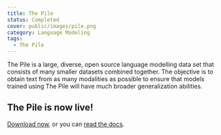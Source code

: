 ```yaml
---
title: The Pile
status: Completed
cover: public/images/pile.png
category: Language Modeling
tags:
  - The Pile
---
```


The Pile is a large, diverse, open source language modelling data set that consists of many smaller datasets combined together. The objective is to obtain text from as many modalities as possible to ensure that models trained using The Pile will have much broader generalization abilities.

## The Pile is now live!

[Download now](https://pile.eleuther.ai/), or you can [read the docs](https://pile.eleuther.ai/paper.pdf).
